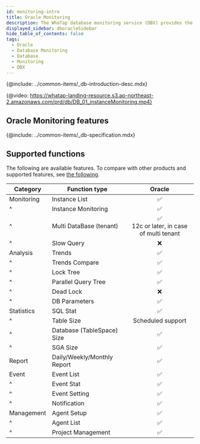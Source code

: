 ```yaml
---
id: monitoring-intro
title: Oracle Monitoring
description: The WhaTap database monitoring service (DBX) provides the performance monitoring service by collecting data based on queries.
displayed_sidebar: dboracleSidebar
hide_table_of_contents: false
tags:
  - Oracle
  - Database Monitoring
  - Database
  - Monitoring
  - DBX
---
```



{@include: ../common-items/_db-introduction-desc.mdx} 

{@video: https://whatap-landing-resource.s3.ap-northeast-2.amazonaws.com/prd/db/DB_01_instanceMonitoring.mp4}

## Oracle Monitoring features

<Xclude product='mysql-rds'>
  <CommonCont />
</Xclude>

<InDoc product='mysql-rds'>
  <RdsCont/>
</InDoc>

{@include: ../common-items/_db-specification.mdx}

## Supported functions

The following are available features. To compare with other products and supported features, see [the following](../support-env#compare-db).

| Category   | Function type               |                                   Oracle                                  |
| ---------- | --------------------------- | :-----------------------------------------------------------------------: |
| Monitoring | Instance List               |                      <span class='emoji-ok'>✅</span>                      |
| ^          | Instance Monitoring         |                      <span class='emoji-ok'>✅</span>                      |
| ^          | Multi DataBase (tenant)     | <span class='emoji-ok'>✅</span><br/>12c or later, in case of multi tenant |
| ^          | Slow Query                  |                      <span class='emoji-no'>❌</span>                      |
| Analysis   | Trends                      |                      <span class='emoji-ok'>✅</span>                      |
| ^          | Trends Compare              |                      <span class='emoji-ok'>✅</span>                      |
| ^          | Lock Tree                   |                      <span class='emoji-ok'>✅</span>                      |
| ^          | Parallel Query Tree         |                      <span class='emoji-ok'>✅</span>                      |
| ^          | Dead Lock                   |                      <span class='emoji-no'>❌</span>                      |
| ^          | DB Parameters               |                      <span class='emoji-ok'>✅</span>                      |
| Statistics | SQL Stat                    |                      <span class='emoji-ok'>✅</span>                      |
| ^          | Table Size                  |                             Scheduled support                             |
| ^          | Database (TableSpace) Size  |                      <span class='emoji-ok'>✅</span>                      |
| ^          | SGA Size                    |                      <span class='emoji-ok'>✅</span>                      |
| Report     | Daily/Weekly/Monthly Report |                      <span class='emoji-ok'>✅</span>                      |
| Event      | Event List                  |                      <span class='emoji-ok'>✅</span>                      |
| ^          | Event Stat                  |                      <span class='emoji-ok'>✅</span>                      |
| ^          | Event Setting               |                      <span class='emoji-ok'>✅</span>                      |
| ^          | Notification                |                      <span class='emoji-ok'>✅</span>                      |
| Management | Agent Setup                 |                      <span class='emoji-ok'>✅</span>                      |
| ^          | Agent List                  |                      <span class='emoji-ok'>✅</span>                      |
| ^          | Project Management          |                      <span class='emoji-ok'>✅</span>                      |
